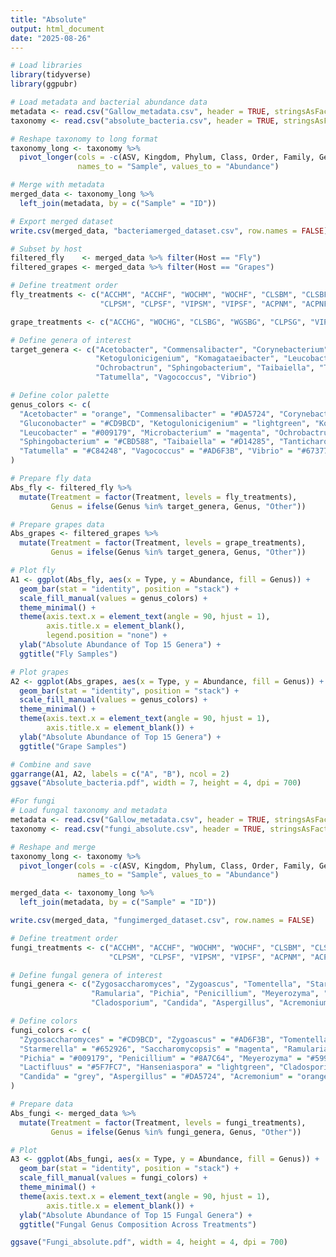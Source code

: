---
title: "Absolute"
output: html_document
date: "2025-08-26"
---

```{r}
# Load libraries
library(tidyverse)
library(ggpubr)

# Load metadata and bacterial abundance data
metadata <- read.csv("Gallow_metadata.csv", header = TRUE, stringsAsFactors = FALSE)
taxonomy <- read.csv("absolute_bacteria.csv", header = TRUE, stringsAsFactors = FALSE)

# Reshape taxonomy to long format
taxonomy_long <- taxonomy %>%
  pivot_longer(cols = -c(ASV, Kingdom, Phylum, Class, Order, Family, Genus, Species),
               names_to = "Sample", values_to = "Abundance")

# Merge with metadata
merged_data <- taxonomy_long %>%
  left_join(metadata, by = c("Sample" = "ID"))

# Export merged dataset
write.csv(merged_data, "bacteriamerged_dataset.csv", row.names = FALSE)

# Subset by host
filtered_fly    <- merged_data %>% filter(Host == "Fly")
filtered_grapes <- merged_data %>% filter(Host == "Grapes")

# Define treatment order
fly_treatments <- c("ACCHM", "ACCHF", "WOCHM", "WOCHF", "CLSBM", "CLSBF", "WGSBM", "WGSBF",
                    "CLPSM", "CLPSF", "VIPSM", "VIPSF", "ACPNM", "ACPNF", "GAPNM", "GAPNF")

grape_treatments <- c("ACCHG", "WOCHG", "CLSBG", "WGSBG", "CLPSG", "VIPSG", "ACPNG", "GAPNG")

# Define genera of interest
target_genera <- c("Acetobacter", "Commensalibacter", "Corynebacterium", "Gluconobacter",
                   "Ketogulonicigenium", "Komagataeibacter", "Leucobacter", "Microbacterium",
                   "Ochrobactrun", "Sphingobacterium", "Taibaiella", "Tanticharoenia",
                   "Tatumella", "Vagococcus", "Vibrio")

# Define color palette
genus_colors <- c(
  "Acetobacter" = "orange", "Commensalibacter" = "#DA5724", "Corynebacterium" = "#508578",
  "Gluconobacter" = "#CD9BCD", "Ketogulonicigenium" = "lightgreen", "Komagataeibacter" = "#678dc6",
  "Leucobacter" = "#009179", "Microbacterium" = "magenta", "Ochrobactrun" = "#599861",
  "Sphingobacterium" = "#CBD588", "Taibaiella" = "#D14285", "Tanticharoenia" = "#652926",
  "Tatumella" = "#C84248", "Vagococcus" = "#AD6F3B", "Vibrio" = "#673770", "Other" = "black"
)

# Prepare fly data
Abs_fly <- filtered_fly %>%
  mutate(Treatment = factor(Treatment, levels = fly_treatments),
         Genus = ifelse(Genus %in% target_genera, Genus, "Other"))

# Prepare grapes data
Abs_grapes <- filtered_grapes %>%
  mutate(Treatment = factor(Treatment, levels = grape_treatments),
         Genus = ifelse(Genus %in% target_genera, Genus, "Other"))

# Plot fly
A1 <- ggplot(Abs_fly, aes(x = Type, y = Abundance, fill = Genus)) +
  geom_bar(stat = "identity", position = "stack") +
  scale_fill_manual(values = genus_colors) +
  theme_minimal() +
  theme(axis.text.x = element_text(angle = 90, hjust = 1),
        axis.title.x = element_blank(),
        legend.position = "none") +
  ylab("Absolute Abundance of Top 15 Genera") +
  ggtitle("Fly Samples")

# Plot grapes
A2 <- ggplot(Abs_grapes, aes(x = Type, y = Abundance, fill = Genus)) +
  geom_bar(stat = "identity", position = "stack") +
  scale_fill_manual(values = genus_colors) +
  theme_minimal() +
  theme(axis.text.x = element_text(angle = 90, hjust = 1),
        axis.title.x = element_blank()) +
  ylab("Absolute Abundance of Top 15 Genera") +
  ggtitle("Grape Samples")

# Combine and save
ggarrange(A1, A2, labels = c("A", "B"), ncol = 2)
ggsave("Absolute_bacteria.pdf", width = 7, height = 4, dpi = 700)

```

```{r}
#For fungi
# Load fungal taxonomy and metadata
metadata <- read.csv("Gallow_metadata.csv", header = TRUE, stringsAsFactors = FALSE)
taxonomy <- read.csv("fungi_absolute.csv", header = TRUE, stringsAsFactors = FALSE)

# Reshape and merge
taxonomy_long <- taxonomy %>%
  pivot_longer(cols = -c(ASV, Kingdom, Phylum, Class, Order, Family, Genus, Species),
               names_to = "Sample", values_to = "Abundance")

merged_data <- taxonomy_long %>%
  left_join(metadata, by = c("Sample" = "ID"))

write.csv(merged_data, "fungimerged_dataset.csv", row.names = FALSE)

# Define treatment order
fungi_treatments <- c("ACCHM", "ACCHF", "WOCHM", "WOCHF", "CLSBM", "CLSBF", "WGSBM", "WGSBF",
                      "CLPSM", "CLPSF", "VIPSM", "VIPSF", "ACPNM", "ACPNF", "GAPNM", "GAPNF")

# Define fungal genera of interest
fungi_genera <- c("Zygosaccharomyces", "Zygoascus", "Tomentella", "Starmerella", "Saccharomycopsis",
                  "Ramularia", "Pichia", "Penicillium", "Meyerozyma", "Lactifluus", "Hanseniaspora",
                  "Cladosporium", "Candida", "Aspergillus", "Acremonium")

# Define colors
fungi_colors <- c(
  "Zygosaccharomyces" = "#CD9BCD", "Zygoascus" = "#AD6F3B", "Tomentella" = "#C84248",
  "Starmerella" = "#652926", "Saccharomycopsis" = "magenta", "Ramularia" = "#599861",
  "Pichia" = "#009179", "Penicillium" = "#8A7C64", "Meyerozyma" = "#599861",
  "Lactifluus" = "#5F7FC7", "Hanseniaspora" = "lightgreen", "Cladosporium" = "#CBD588",
  "Candida" = "grey", "Aspergillus" = "#DA5724", "Acremonium" = "orange", "Other" = "black"
)

# Prepare data
Abs_fungi <- merged_data %>%
  mutate(Treatment = factor(Treatment, levels = fungi_treatments),
         Genus = ifelse(Genus %in% fungi_genera, Genus, "Other"))

# Plot
A3 <- ggplot(Abs_fungi, aes(x = Type, y = Abundance, fill = Genus)) +
  geom_bar(stat = "identity", position = "stack") +
  scale_fill_manual(values = fungi_colors) +
  theme_minimal() +
  theme(axis.text.x = element_text(angle = 90, hjust = 1),
        axis.title.x = element_blank()) +
  ylab("Absolute Abundance of Top 15 Fungal Genera") +
  ggtitle("Fungal Genus Composition Across Treatments")

ggsave("Fungi_absolute.pdf", width = 4, height = 4, dpi = 700)


```

